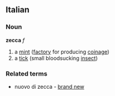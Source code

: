 ==Italian==
===Noun===
'''zecca''' ''f''
# a [[mint]] ([[factory]] for producing [[coinage]])
# a [[tick]] (small bloodsucking [[insect]])
===Related terms===
* nuovo di zecca - [[brand new]]